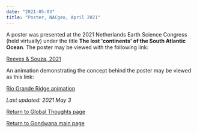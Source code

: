 ```yaml
--- 
date: "2021-05-03"
title: "Poster, NACgeo, April 2021"
---
```



A poster was presented at the 2021 Netherlands Earth Science Congress (held virtually) under the title **The lost 'continents' of the South Atlantic Ocean**. The poster may be viewed with the following link:


[Reeves & Souza, 2021](http://www.reeves.nl/upload/NAC2021-CVR-final.pdf)


An animation demonstrating the concept behind the poster may be viewed as this link:


[Rio Grande Ridge animation](http://www.reeves.nl/upload/RioGrande-5-1-anigif.gif)



*Last updated: 2021 May 3*



[Return to Global Thoughts page](../other-material)


[Return to Gondwana main page](../../gondwana)


